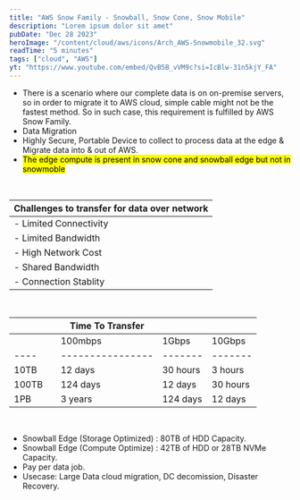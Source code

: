```yaml
---
title: "AWS Snow Family - Snowball, Snow Cone, Snow Mobile"
description: "Lorem ipsum dolor sit amet"
pubDate: "Dec 28 2023"
heroImage: "/content/cloud/aws/icons/Arch_AWS-Snowmobile_32.svg"
readTime: "5 minutes"
tags: ["cloud", "AWS"]
yt: "https://www.youtube.com/embed/QvB5B_vVM9c?si=IcBlw-31n5kjY_FA"
---
```



<Section
	link="snow-family"
	title="AWS Snow Family"
	imageUrl="/content/cloud/aws/icons/Arch_AWS-Snowmobile_32.svg"
/>

- There is a scenario where our complete data is on on-premise servers, so in order to migrate it to AWS cloud, simple cable might not be the fastest method.
  So in such case, this requirement is fulfilled by AWS Snow Family.
- Data Migration
- Highly Secure, Portable Device to collect to process data at the edge & Migrate data into & out of AWS.
- <mark>
  	The edge compute is present in snow cone and snowball edge but not in
  	snowmoble
  </mark>

<br />

| Challenges to transfer for data over network |
| -------------------------------------------- |
| - Limited Connectivity                       |
| - Limited Bandwidth                          |
| - High Network Cost                          |
| - Shared Bandwidth                           |
| - Connection Stablity                        |

<br />
<Section
	link="why-snow-family"
	title="Why do we require AWS Snow Family to transfer data?"
/>

|       |     | Time To Transfer |          |          |
| ----- | --- | ---------------- | -------- | -------- |
|       |     | 100mbps          | 1Gbps    | 10Gbps   |
| ----  |     | ---------------- | -------  | -------  |
| 10TB  |     | 12 days          | 30 hours | 3 hours  |
| 100TB |     | 124 days         | 12 days  | 30 hours |
| 1PB   |     | 3 years          | 124 days | 12 days  |

<br/>
<Section
	link="snowball-edge"
	title="AWS Snowball Edge"
	imageUrl="/content/cloud/aws/icons/Arch_AWS-Snowball-Edge_32.svg"
/>

- Snowball Edge (Storage Optimized) : 80TB of HDD Capacity.
- Snowball Edge (Compute Optimize) : 42TB of HDD or 28TB NVMe Capacity.
- Pay per data job.
- Usecase: Large Data cloud migration, DC decomission, Disaster Recovery.
